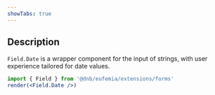 ```yaml
---
showTabs: true
---
```


## Description

`Field.Date` is a wrapper component for the input of strings, with user experience tailored for date values.

```jsx
import { Field } from '@dnb/eufemia/extensions/forms'
render(<Field.Date />)
```
